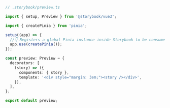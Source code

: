 ```ts
// .storybook/preview.ts

import { setup, Preview } from '@storybook/vue3';

import { createPinia } from 'pinia';

setup((app) => {
  //👇 Registers a global Pinia instance inside Storybook to be consumed by existing stories
  app.use(createPinia());
});

const preview: Preview = {
  decorators: [
    (story) => ({
      components: { story },
      template: '<div style="margin: 3em;"><story /></div>',
    }),
  ],
};

export default preview;
```
